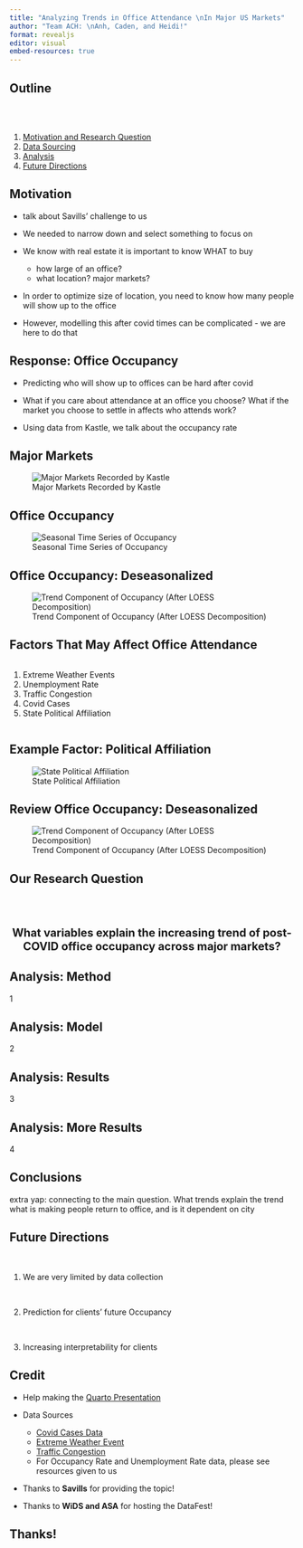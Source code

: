 ```yaml
---
title: "Analyzing Trends in Office Attendance \nIn Major US Markets"
author: "Team ACH: \nAnh, Caden, and Heidi!"
format: revealjs
editor: visual
embed-resources: true
---
```


## Outline
<br>
<br>

1. [Motivation and Research Question](#motivation)
2. [Data Sourcing](#factors-that-may-affect-office-attendance)
3. [Analysis](#analysis)
4. [Future Directions](#future-directions)

## Motivation

- talk about Savills' challenge to us

- We needed to narrow down and select something to focus on

- We know with real estate it is important to know WHAT to buy
  - how large of an office?
  - what location? major markets?

- In order to optimize size of location, you need to know how many people will show up to the office

- However, modelling this after covid times can be complicated - we are here to do that

## Response: Office Occupancy

- Predicting who will show up to offices can be hard after covid

- What if you care about attendance at an office you choose? What if the market you choose to settle in affects who attends work?

- Using data from Kastle, we talk about the occupancy rate

## Major Markets

![Major Markets Recorded by Kastle](../outputs/city_map.png){#fig-city-map fig-align="center"}

## Office Occupancy

![Seasonal Time Series of Occupancy](../outputs/seasonal_occupancy.png){#fig-occupancy fig-align="center"}

## Office Occupancy: Deseasonalized

![Trend Component of Occupancy (After LOESS Decomposition)](../outputs/deseasonalized_occupancy.png){#fig-deseasonalized fig-align="center"}

## Factors That May Affect Office Attendance

:::: {.columns}

::: {.column width="90%"}
1. Extreme Weather Events
2. Unemployment Rate
3. Traffic Congestion
4. Covid Cases
5. State Political Affiliation
:::

::: {.column width="10%"}

:::

::::


## Example Factor: Political Affiliation

![State Political Affiliation](../outputs/political_map.png){#fig-politics fig-align="center"}

## Review Office Occupancy: Deseasonalized

![Trend Component of Occupancy (After LOESS Decomposition)](../outputs/deseasonalized_occupancy.png){#fig-deseasonalized fig-align="center"}


## Our Research Question 

<br>
<br>
<div style="text-align: center; font-size: 1.4em; font-weight: bold;">
What variables explain the increasing trend of post-COVID office occupancy across major markets?
</div>

## Analysis: Method

1

## Analysis: Model

2

## Analysis: Results

3

## Analysis: More Results

4

## Conclusions

extra yap: connecting to the main question.
What trends explain the trend what is making people return to office, and is it dependent on city

## Future Directions

<br>

1. We are very limited by data collection

<br>

2. Prediction for clients' future Occupancy

<br>

3. Increasing interpretability for clients

## Credit

* Help making the [Quarto Presentation](https://quarto.org/docs/presentations/)

* Data Sources
  * [Covid Cases Data](https://usafacts.org/visualizations/coronavirus-covid-19-spread-map/)
  * [Extreme Weather Event](https://www.ncdc.noaa.gov/stormevents/)
  * [Traffic Congestion](https://grok.com/share/bGVnYWN5_4367bb2c-71a2-4443-92f3-cf90b150b7cf)
  * For Occupancy Rate and Unemployment Rate data, please see resources given to us

* Thanks to **Savills** for providing the topic!

* Thanks to **WiDS and ASA** for hosting the DataFest!

## Thanks! {.center}
